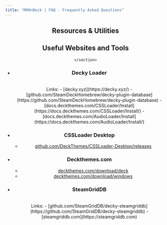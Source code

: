 ```yaml
---
title: "MHOnDeck | FAQ - Frequently Asked Questions"
---
```




<Seo title = "Resources" />

<main className="standard-page">
    <section id="hero">
        <Header />
        
# Resources & Utilities

## Useful Websites and Tools
    </section>
<section id = "resources" className="large-text-list">
<WindowsProtect />

- ### Decky Loader
    <DeckyLoader />
    <br />
    Links:
    - [decky.xyz](https://decky.xyz/)
    - [github.com/SteamDeckHomebrew/decky-plugin-database](https://github.com/SteamDeckHomebrew/decky-plugin-database)
    - [docs.deckthemes.com/CSSLoader/Install](https://docs.deckthemes.com/CSSLoader/Install/)
    - [docs.deckthemes.com/AudioLoader/Install](https://docs.deckthemes.com/AudioLoader/Install/)
- ### CSSLoader Desktop
    - [github.com/DeckThemes/CSSLoader-Desktop/releases](https://github.com/DeckThemes/CSSLoader-Desktop/releases)
- ### Deckthemes.com
    - [deckthemes.com/download/deck](https://deckthemes.com/download/deck)
    - [deckthemes.com/download/windows](https://deckthemes.com/download/windows)
- ### SteamGridDB
    <SteamGridDB />
    <br />
    Links:
    - [github.com/SteamGridDB/decky-steamgriddb](https://github.com/SteamGridDB/decky-steamgriddb)
    - [steamgriddb.com](https://steamgriddb.com)
</section>
    <Footer />
</main>